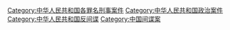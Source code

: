 [[Category:中华人民共和国各罪名刑事案件|Category:中华人民共和国各罪名刑事案件]]
[[Category:中华人民共和国政治案件|Category:中华人民共和国政治案件]]
[[Category:中华人民共和国反间谍|Category:中华人民共和国反间谍]]
[[Category:中国间谍案|Category:中国间谍案]]